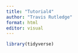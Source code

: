 ```yaml
---
title: "Tutorial4"
author: "Travis Rutledge"
format: html
editor: visual
---
```



```r
library(tidyverse)

```

